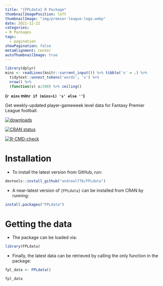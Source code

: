 ```yaml
---
title: "{FPLdata} R Package"
thumbnailImagePosition: left
thumbnailImage: "img/premier-league-logo.webp"
date: 2021-12-22
categories:
- R Packages
tags:
  - pagination
showPagination: false
metaAlignment: center
autoThumbnailImage: true
---
```



```r
library(dplyr)
mins <- readLines(knitr::current_input()) %>% tibble('x' = .) %>% 
  tidytext::unnest_tokens('words', 'x') %>% 
  nrow() %>% 
  (function(s) s/200) %>% ceiling()
```

**(`r mins` min`r if (mins>1) 's' else ''`)** 

Get weekly-updated player-gameweek level data for Fantasy Premier League football.

<!--more-->

<!-- badges: start -->
[![downloads](https://cranlogs.r-pkg.org/badges/FPLdata)](downloads)

[![CRAN status](https://www.r-pkg.org/badges/version/FPLdata)](https://CRAN.R-project.org/package=FPLdata)

[![R-CMD-check](https://github.com/andrewl776/FPLdata/workflows/R-CMD-check/badge.svg)](https://github.com/andrewl776/FPLdata/actions)
<!-- badges: end -->


# Installation

- To install the latest version from GitHub, run:

```r
devtools::install_github("andrewl776/FPLdata")
```

- A near-latest version of `{FPLdata}` can be installed from CRAN by running:

```r
install.packages("FPLdata")
```

# Getting the data

- The package can be loaded via:

```r
library(FPLdata)
```

- Finally, the latest data can be retrieved by calling the only function in the package:

```r
fpl_data <- FPLdata()
```


```r
fpl_data
```
